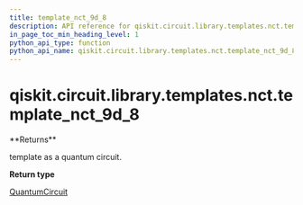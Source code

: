 ```yaml
---
title: template_nct_9d_8
description: API reference for qiskit.circuit.library.templates.nct.template_nct_9d_8
in_page_toc_min_heading_level: 1
python_api_type: function
python_api_name: qiskit.circuit.library.templates.nct.template_nct_9d_8
---
```


<span id="qiskit-circuit-library-templates-nct-template-nct-9d-8" />

# qiskit.circuit.library.templates.nct.template\_nct\_9d\_8

<Function id="qiskit.circuit.library.templates.nct.template_nct_9d_8" isDedicatedPage={true} github="https://github.com/qiskit/qiskit/tree/stable/0.24/qiskit/circuit/library/templates/nct/template_nct_9d_8.py" signature="template_nct_9d_8()">
  **Returns**

  template as a quantum circuit.

  **Return type**

  [QuantumCircuit](qiskit.circuit.QuantumCircuit "qiskit.circuit.QuantumCircuit")
</Function>

